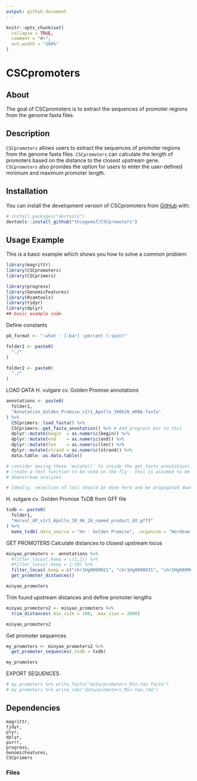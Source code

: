---
output: github_document
---

<!-- README.md is generated from README.Rmd. Please edit that file -->

```{r, include = FALSE}
knitr::opts_chunk$set(
  collapse = TRUE,
  comment = "#>",
  out.width = "100%"
)
```

# CSCpromoters

<!-- badges: start -->
<!-- badges: end -->

## About

The goal of CSCpromoters is to extract the sequences of promoter regions from the genome fasta files.

## Description

`CSCpromoters` allows users to extract the sequences of promoter regions from the genome fasta files. `CSCpromoters` can calculate the length of promoters based on the distance to the closest upstream gene. `CSCpromoters` also provides the option for users to enter the user-defined minimum and maximum promoter length.

## Installation

You can install the development version of CSCpromoters from [GitHub](https://github.com/) with:

``` r
# install.packages("devtools")
devtools::install_github("thiagomaf/CSCpromoters")
```

## Usage Example

This is a basic example which shows you how to solve a common problem:

```{r eval=FALSE}
library(magrittr)
library(CSCpromoters)
library(CSCprimers)

library(progress)
library(GenomicFeatures)
library(Rsamtools)
library(tidyr)
library(dplyr)
## basic example code
```

Define constants
```{r eval=FALSE}
pb_format <- ":what - [:bar] :percent (:spin)"

folder1 <- paste0(
  "./"
)

folder2 <- paste0(
  "./"
)
```

LOAD DATA
H. vulgare cv. Golden Promise annotations
```{r eval=FALSE}
annotations <- paste0(
  folder1,
  "Annotation_Golden_Promise_v1r1_Apollo_300620_mRNA.fasta"
) %>%
  CSCprimers::load_fasta() %>%
  CSCprimers::get_fasta_annotation() %>% # Add progress bar to this
  dplyr::mutate(begin  = as.numeric(begin)) %>%
  dplyr::mutate(end    = as.numeric(end)) %>%
  dplyr::mutate(len    = as.numeric(len)) %>%
  dplyr::mutate(strand = as.numeric(strand)) %>%
  data.table::as.data.table()

# consider moving these `mutate()` to inside the get_fasta_annotation() OR 
# create a test function to be used on the fly - this is assumed to be true for
# downstream analyses.

# Ideally, selection of loci should be done here and be propagated downstream.
```

H. vulgare cv. Golden Promise TxDB from GFF file
```{r eval=FALSE}
txdb <- paste0(
  folder1,
  "Horvul_GP_v1r1_Apollo_30_06_20_named_product_GO.gff3"
) %>%
  make_txdb(.data_source = "Hv - Golden Promise", .organism = "Hordeum vulgare")
```

GET PROMOTERS
Calculate distances to closest upstream locus
```{r eval=FALSE}
minyao_promoters <- annotations %>%
  #filter_locus(.keep = c(1,2)) %>%
  #filter_locus(.keep = 1:10) %>%
  filter_locus(.keep = c("chr1Hg0000021", "chr1Hg0000031", "chr1Hg0000041")) %>%
  get_promoter_distances()

minyao_promoters
```

Trim found upstream distances and define promoter lengths
```{r eval=FALSE}
minyao_promoters2 <- minyao_promoters %>% 
  trim_distances(.min_size = 100, .max_size = 2000)

minyao_promoters2
```

Get promoter sequences
```{r eval=FALSE}
my_promoters <- minyao_promoters2 %>% 
  get_promoter_sequences(.txdb = txdb)

my_promoters
```

EXPORT SEQUENCES
```{r eval=FALSE}
# my_promoters %>% write_fasta("data/promoters_Min-Yao.fasta")
# my_promoters %>% write_rda("data/promoters_Min-Yao.rda")
```


## Dependencies

	magrittr,
	tidyr,
	plyr,
	dplyr,
	purrr,
	progress,
	GenomicFeatures,
	CSCprimers
	
### Files

